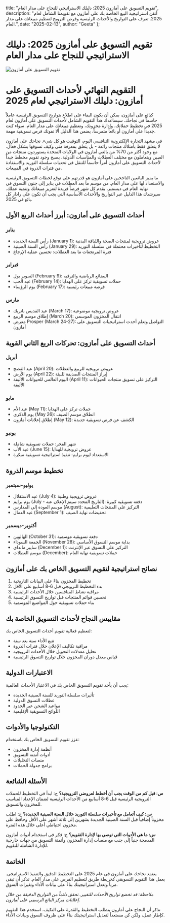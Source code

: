   title: "تقويم التسويق على أمازون 2025: دليلك الاستراتيجي للنجاح على مدار العام",
  description: "أتقن استراتيجية البيع الخاصة بك على أمازون مع تقويمنا الشامل لعام 2025. تعرف على التواريخ والأحداث الرئيسية وفرص الترويج لتعظيم مبيعاتك على مدار العام.",
  date: "2025-02-13",
  author: "Geeta"
};

# تقويم التسويق على أمازون 2025: دليلك الاستراتيجي للنجاح على مدار العام

![تقويم التسويق على أمازون](/images/blog/amazon-marketing-calendar.jpeg)

# التقويم النهائي لأحداث التسويق على أمازون: دليلك الاستراتيجي لعام 2025

كبائع على أمازون، يمكن أن يكون البقاء على اطلاع بتواريخ التسويق الرئيسية عاملاً حاسماً في نجاحك. سيساعدك هذا التقويم الشامل لأحداث التسويق على أمازون لعام 2025 في تخطيط حملاتك، وإدارة مخزونك، وتعظيم مبيعاتك على مدار العام. سواء كنت جديداً على أمازون أو بائعاً متمرساً، يضمن هذا الدليل ألا تفوتك فرص تسويقية مهمة.

في مشهد التجارة الإلكترونية التنافسي اليوم، التوقيت هو كل شيء. نجاحك على أمازون لا يتعلق فقط بامتلاك منتجات رائعة - بل يتعلق بمعرفة متى وكيف تسوقها بشكل فعال. مع وجود أكثر من 70% من بائعي أمازون في الولايات المتحدة يستوردون منتجات من الصين ويتعاملون مع مختلف العطلات والمناسبات الدولية، يصبح وجود تقويم مخطط جيداً لأحداث التسويق على أمازون أمراً حاسماً للتنقل في تحديات سلسلة التوريد والاستفادة من فترات الذروة في المبيعات.

ما يميز البائعين الناجحين على أمازون هو قدرتهم على توقع لحظات التسويق الرئيسية والاستعداد لها على مدار العام. من موسم ما بعد العطلات في يناير إلى جنون التسوق في نهاية العام في ديسمبر، يقدم كل شهر فرصاً فريدة لتعزيز مبيعاتك وتنمية عملك. سيرشدك هذا الدليل عبر التواريخ والأحداث الأساسية التي يجب أن تكون على رادار كل بائع في 2025.

## أحداث التسويق على أمازون: أبرز أحداث الربع الأول

### يناير
- رأس السنة الجديدة (January 1): عروض ترويجية لمنتجات الصحة واللياقة البدنية
- رأس السنة الصينية (January 29): التخطيط لتأخيرات محتملة في سلسلة التوريد
- فترة المرتجعات ما بعد العطلات: تحسين عملية الإرجاع

### فبراير
- السوبر بول (February 9): البضائع الرياضية والترفيه
- عيد الحب (February 14): حملات تسويقية تركز على الهدايا
- يوم الرؤساء (February 17): فرصة مبيعات رئيسية

### مارس
- عيد القديس باتريك (March 17): عروض ترويجية موضوعية
- إطلاق موسم الربيع (March 20): انتقال المخزون الموسمي
- معرض Prosper (March 24-27): التواصل وتعلم أحدث استراتيجيات التسويق على أمازون

## أحداث التسويق على أمازون: تحركات الربع الثاني القوية

### أبريل
- عيد الفصح (April 20): عروض ترويجية للربيع والعطلات
- يوم الأرض (April 22): إبراز المنتجات الصديقة للبيئة
- اليوم العالمي للحيوانات الأليفة (April 11): التركيز على تسويق منتجات الحيوانات الأليفة

### مايو
- عيد الأم (May 11): حملات تركز على الهدايا
- يوم الذكرى (May 26): انطلاق موسم الصيف
- إطلاق إعلانات أمازون (May 12): الكشف عن فرص تسويقية جديدة

### يونيو
- شهر الفخر: حملات تسويقية شاملة
- عيد الأب (June 15): عروض ترويجية للهدايا
- الاستعداد ليوم برايم: تنفيذ استراتيجية تسويقية مبكرة

## تخطيط موسم الذروة

### يوليو-سبتمبر
- عيد الاستقلال (July 4): عروض ترويجية وطنية
- يوم برايم (July - التاريخ المحدد سيتم الإعلان عنه): دفعة تسويقية كبيرة
- موسم العودة إلى المدارس (August): التركيز على المنتجات التعليمية
- عيد العمال (September 1): تخفيضات نهاية الصيف

### أكتوبر-ديسمبر
- الهالوين (October 31): دفعة تسويقية موسمية
- الجمعة السوداء (November 28): بداية موسم التسوق الأساسي
- سايبر مانداي (December 1): التركيز على التسوق عبر الإنترنت
- موسم العطلات (December): حملات تسويقية نهاية العام

## نصائح استراتيجية لتقويم التسويق الخاص بك على أمازون

1. تخطيط المخزون بناءً على البيانات التاريخية
2. بدء التخطيط الترويجي قبل 6-8 أسابيع على الأقل
3. مراقبة نشاط المنافسين خلال الأحداث الرئيسية
4. تحسين قوائم المنتجات قبل تواريخ التسوق الرئيسية
5. بناء حملات تسويقية حول المواضيع الموسمية

## مقاييس النجاح لأحداث التسويق الخاصة بك

لتعظيم فعالية تقويم أحداث التسويق الخاص بك:
- تتبع الأداء سنة بعد سنة
- مراقبة تكاليف الإعلان خلال فترات الذروة
- تحليل معدلات التحويل خلال الأحداث الترويجية
- قياس معدل دوران المخزون خلال تواريخ التسوق الرئيسية

## الاعتبارات الدولية

يجب أن يأخذ تقويم التسويق الخاص بك في الاعتبار الأحداث العالمية:
- تأثيرات سلسلة التوريد للسنة الصينية الجديدة
- عطلات التسوق الدولية
- مواعيد الشحن عبر الحدود
- اللوائح التسويقية الإقليمية

## التكنولوجيا والأدوات

عزز تقويم التسويق الخاص بك باستخدام:
- أنظمة إدارة المخزون
- أدوات أتمتة التسويق
- منصات التحليلات
- برامج جدولة الحملات

## الأسئلة الشائعة

**س: قبل كم من الوقت يجب أن أخطط لعروضي الترويجية؟**
ج: ابدأ في التخطيط للحملات الترويجية الرئيسية قبل 6-8 أسابيع من الأحداث الرئيسية لضمان الإعداد المناسب للمخزون والتسويق.

**س: كيف أتعامل مع تأخيرات سلسلة التوريد خلال السنة الصينية الجديدة؟**
ج: اطلب مخزوناً إضافياً قبل السنة الصينية الجديدة بشهرين إلى ثلاثة أشهر على الأقل وحافظ على مخزون احتياطي أعلى خلال هذه الفترة.

**س: ما هي الأدوات التي توصي بها لإدارة التقويم؟**
ج: فكر في استخدام أدوات أمازون المدمجة جنباً إلى جنب مع منصات إدارة المخزون وأتمتة التسويق من جهات خارجية للإدارة الشاملة للتقويم.

## الخاتمة

يعتمد نجاحك على أمازون في عام 2025 على التخطيط الدقيق والتنفيذ الاستراتيجي. يعمل هذا التقويم التسويقي كخريطة طريق لتعظيم الفرص على مدار العام. تذكر أن تبقى مرناً وتعدل استراتيجيتك بناءً على بيانات الأداء وتغيرات السوق.

*ملاحظة: قد تخضع تواريخ الأحداث للتغيير. تحقق دائماً من التواريخ الدقيقة من خلال إعلانات مركز البائع الرسمي على أمازون.*

تذكر أن النجاح على أمازون يتطلب التخطيط والقدرة على التكيف. استخدم هذا التقويم كإطار عمل، ولكن كن مستعداً لتعديل استراتيجيتك بناءً على ظروف السوق وبيانات الأداء.